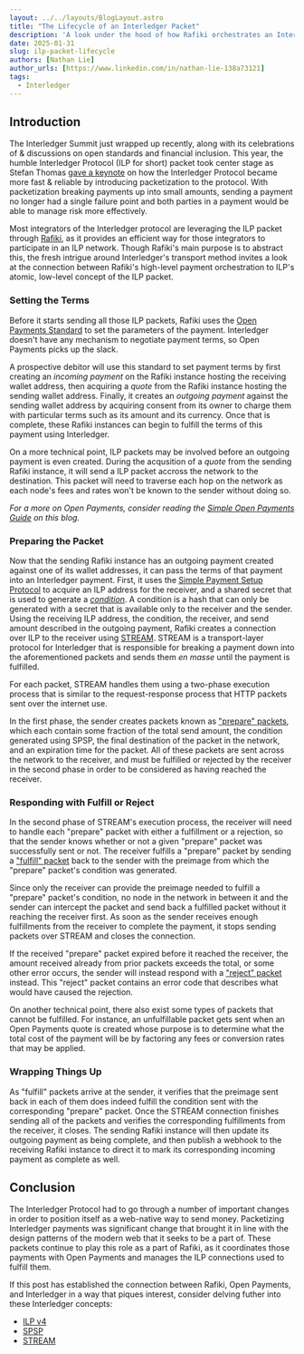 ```yaml
---
layout: ../../layouts/BlogLayout.astro
title: "The Lifecycle of an Interledger Packet"
description: 'A look under the hood of how Rafiki orchestrates an Interledger payment.'
date: 2025-01-31
slug: ilp-packet-lifecycle
authors: [Nathan Lie]
author_urls: [https://www.linkedin.com/in/nathan-lie-138a73121]
tags:
  - Interledger
---
```


## Introduction
The Interledger Summit just wrapped up recently, along with its celebrations of & discussions on open standards and financial inclusion.
This year, the humble Interledger Protocol (ILP for short) packet took center stage as Stefan Thomas [gave a keynote](https://www.youtube.com/watch?v=Djw6wMXFv1Q&t=3240s) on how the Interledger Protocol became more fast & reliable by introducing packetization to the protocol.
With packetization breaking payments up into small amounts, sending a payment no longer had a single failure point and both parties in a payment would be able to manage risk more effectively.

Most integrators of the Interledger protocol are leveraging the ILP packet through [Rafiki](https://github.com/interledger/rafiki), as it provides an efficient way for those integrators to participate in an ILP network.
Though Rafiki's main purpose is to abstract this, the fresh intrigue around Interledger's transport method invites a look at the connection between Rafiki's high-level payment orchestration to ILP's atomic, low-level concept of the ILP packet.

### Setting the Terms
Before it starts sending all those ILP packets, Rafiki uses the [Open Payments Standard](https://openpayments.dev/introduction/overview/) to set the parameters of the payment. Interledger doesn't have any mechanism to negotiate payment terms, so Open Payments picks up the slack. 

A prospective debitor will use this standard to set payment terms by first creating an _incoming payment_ on the Rafiki instance hosting the receiving wallet address, then acquiring a _quote_ from the Rafiki instance hosting the sending wallet address.
Finally, it creates an _outgoing payment_ against the sending wallet address by acquiring consent from its owner to charge them with particular terms such as its amount and its currency.
Once that is complete, these Rafiki instances can begin to fulfill the terms of this payment using Interledger.

On a more technical point, ILP packets may be involved before an outgoing payment is even created. During the acqusition of a _quote_ from the sending Rafiki instance, it will send a ILP packet accross the network to the destination. This packet will need to traverse each hop on the network as each node's fees and rates won't be known to the sender without doing so.

_For a more on Open Payments, consider reading the [Simple Open Payments Guide](https://interledger.org/developers/blog/simple-open-payments-guide/) on this blog._

### Preparing the Packet
Now that the sending Rafiki instance has an outgoing payment created against one of its wallet addresses, it can pass the terms of that payment into an Interledger payment. First, it uses the [Simple Payment Setup Protocol](https://github.com/interledger/rfcs/blob/main/0009-simple-payment-setup-protocol/0009-simple-payment-setup-protocol.md) to acquire an ILP address for the receiver, and a shared secret that is used to generate a [_condition_](https://github.com/interledger/rfcs/blob/main/0029-stream/0029-stream.md).
A condition is a hash that can only be generated with a secret that is available only to the receiver and the sender.
Using the receiving ILP address, the condition, the receiver, and send amount described in the outgoing payment, Rafiki creates a connection over ILP to the receiver using [STREAM](https://github.com/interledger/rfcs/blob/main/0029-stream/0029-stream.md).
STREAM is a transport-layer protocol for Interledger that is responsible for breaking a payment down into the aforementioned packets and sends them _en masse_ until the payment is fulfilled.

For each packet, STREAM handles them using a two-phase execution process that is similar to the request-response process that HTTP packets sent over the internet use.

<LargeImg
  src="/developers/img/blog/2025-01-31/2p-transfer.png"
  alt="Two-Phase Transfer Diagram"
/>

In the first phase, the sender creates packets known as ["prepare" packets](https://github.com/interledger/rfcs/blob/main/0027-interledger-protocol-4/0027-interledger-protocol-4.md#ilp-prepare), which each contain some fraction of the total send amount, the condition generated using SPSP, the final destination of the packet in the network, and an expiration time for the packet.
All of these packets are sent across the network to the receiver, and must be fulfilled or rejected by the receiver in the second phase in order to be considered as having reached the receiver.

<LargeImg
  src="/developers/img/blog/2025-01-31/ilp-prepare-spec.png"
  alt="ILP Prepare Packet Specification"
/>

### Responding with Fulfill or Reject
In the second phase of STREAM's execution process, the receiver will need to handle each "prepare" packet with either a fulfillment or a rejection, so that the sender knows whether or not a given "prepare" packet was successfully sent or not.
The receiver fulfills a "prepare" packet by sending a ["fulfill" packet](https://github.com/interledger/rfcs/blob/main/0027-interledger-protocol-4/0027-interledger-protocol-4.md#ilp-fulfill) back to the sender with the preimage from which the "prepare" packet's condition was generated.

<LargeImg
  src="/developers/img/blog/2025-01-31/ilp-fulfill-spec.png"
  alt="ILP Fulfill Packet Specification"
/>

Since only the receiver can provide the preimage needed to fulfill a "prepare" packet's condition, no node in the network in between it and the sender can intercept the packet and send back a fulfilled packet without it reaching the receiver first.
As soon as the sender receives enough fulfillments from the receiver to complete the payment, it stops sending packets over STREAM and closes the connection.

If the received "prepare" packet expired before it reached the receiver, the amount received already from prior packets exceeds the total, or some other error occurs, the sender will instead respond with a ["reject" packet](https://github.com/interledger/rfcs/blob/main/0027-interledger-protocol-4/0027-interledger-protocol-4.md#ilp-reject) instead.
This "reject" packet contains an error code that describes what would have caused the rejection.

<LargeImg
  src="/developers/img/blog/2025-01-31/ilp-reject-spec.png"
  alt="ILP Reject Packet Specification"
/>

On another technical point, there also exist some types of packets that cannot be fulfilled. For instance, an unfulfillable packet gets sent when an Open Payments quote is created whose purpose is to determine what the total cost of the payment will be by factoring any fees or conversion rates that may be applied.

### Wrapping Things Up
As "fulfill" packets arrive at the sender, it verifies that the preimage sent back in each of them does indeed fulfill the condition sent with the corresponding "prepare" packet.
Once the STREAM connection finishes sending all of the packets and verifies the corresponding fulfillments from the receiver, it closes. The sending Rafiki instance will then update its outgoing payment as being complete, and then publish a webhook to the receiving Rafiki instance to direct it to mark its corresponding incoming payment as complete as well.

## Conclusion
The Interledger Protocol had to go through a number of important changes in order to position itself as a web-native way to send money. Packetizing Interledger payments was significant change that brought it in line with the design patterns of the modern web that it seeks to be a part of.
These packets continue to play this role as a part of Rafiki, as it coordinates those payments with Open Payments and manages the ILP connections used to fulfill them.

If this post has established the connection between Rafiki, Open Payments, and Interledger in a way that piques interest, consider delving futher into these Interledger concepts:

- [ILP v4](https://github.com/interledger/rfcs/blob/main/0027-interledger-protocol-4/0027-interledger-protocol-4.md)
- [SPSP](https://github.com/interledger/rfcs/blob/main/0009-simple-payment-setup-protocol/0009-simple-payment-setup-protocol.md)
- [STREAM](https://github.com/interledger/rfcs/blob/main/0029-stream/0029-stream.md)

